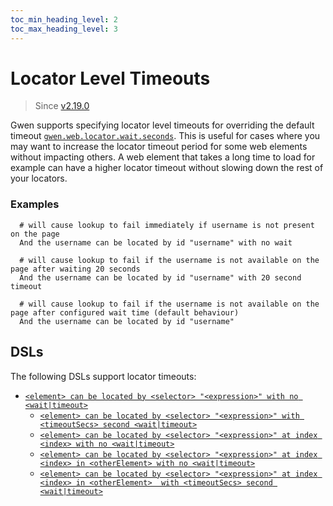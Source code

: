 ```yaml
--- 
toc_min_heading_level: 2
toc_max_heading_level: 3
---
```



# Locator Level Timeouts

> Since [v2.19.0](https://github.com/gwen-interpreter/gwen-web/releases/tag/v2.19.0)

Gwen supports specifying locator level timeouts for overriding the default timeout [`gwen.web.locator.wait.seconds`](/docs/settings/reference#gwen-web-locator-wait-seconds). This is useful for cases where you may want to increase the locator timeout period for some web elements without impacting others. A web element that takes a long time to load for example can have a higher locator timeout  without slowing down the rest of your locators.

### Examples

```gherkin
  # will cause lookup to fail immediately if username is not present on the page
  And the username can be located by id "username" with no wait

  # will cause lookup to fail if the username is not available on the page after waiting 20 seconds
  And the username can be located by id "username" with 20 second timeout

  # will cause lookup to fail if the username is not available on the page after configured wait time (default behaviour)
  And the username can be located by id "username"
```


## DSLs

The following DSLs support locator timeouts:

- [`<element> can be located by <selector> "<expression>" with no <wait|timeout>`](/docs/dsl/reference#element-can-be-located-by-selector-expression-with-no-timeout)
  - [`<element> can be located by <selector> "<expression>" with <timeoutSecs> second <wait|timeout>`](/docs/dsl/reference#element-can-be-located-by-selector-expression-with-timeout)
  - [`<element> can be located by <selector> "<expression>" at index <index> with no <wait|timeout>`](/docs/dsl/reference#element-can-be-located-by-selector-expression-at-index-with-no-timeout)
  - [`<element> can be located by <selector> "<expression>" at index <index> in <otherElement> with no <wait|timeout>`](/docs/dsl/reference#element-can-be-located-by-selector-expression-at-index-in-other-element-with-no-timeout)
  - [`<element> can be located by <selector> "<expression>" at index <index> in <otherElement>  with <timeoutSecs> second <wait|timeout>`](/docs/dsl/reference#element-can-be-located-by-selector-expression-at-index-in-other-element-with-timeout)
